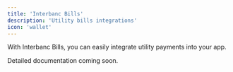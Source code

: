 ```yaml
---
title: 'Interbanc Bills'
description: 'Utility bills integrations'
icon: 'wallet'
---
```


With Interbanc Bills, you can easily integrate utility payments into your app.

Detailed documentation coming soon.
